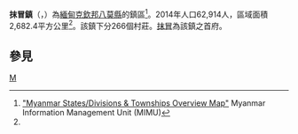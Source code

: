 {{Infobox settlement
|name =抹冒鎮
|native_name = {{lang|my|မိုးမောက်မြို့နယ်}}
|settlement_type = [[八莫縣|八莫縣]]鎮區
|image_skyline = 
|image_map = 
|mapsize = 
|map_caption = 
|pushpin_label_position = bottom
|pushpin_map = Burma
|pushpin_map_caption =抹冒鎮在緬甸的位置
|seat = [[抹冒|抹冒]]
|seat_type = 首府
|subdivision_type = 國家
|subdivision_name = {{flag|Burma}}
|subdivision_type1 = [[缅甸行政区划|省邦]]
|subdivision_name1 = [[克欽邦|克欽邦]]
|subdivision_type2 = [[縣_(緬甸)|縣]]
|subdivision_name2 = [[八莫縣|八莫縣]]
|area_total_km2 = 2,682.4
|population_footnotes =<ref name="citypopulation">[http://www.citypopulation.de/php/myanmar-admin.php MYANMAR: Administrative Division]. Citypopulation. 2015-11-22</ref>
|population = 62,914
|population_as_of = 2014
|population_density_km2 = 23.45
|coordinates_display = inline,title
|coordinates_region = MM
|latNS = N
|latd = 24
|latm = 15
|lats = 00
|longEW = E
|longd = 97
|longm = 21
|longs = 00
|elevation_ft = 
|elevation_m = 
|timezone = [[Myanmar_Standard_Time|MST]]
|utc_offset = +6:30
|website =
}}

'''抹冒鎮'''（{{lang-my|မိုးမောက်မြို့နယ်}}，{{lang-en|Momauk Township}}）為[[緬甸|緬甸]][[克欽邦|克欽邦]][[八莫縣|八莫縣]]的鎮區<ref name="MIMU001">[http://www.burmalibrary.org/docs6/MIMU001_A3_SD%20&%20Township%20Overview.pdf "Myanmar States/Divisions & Townships Overview Map"] {{webarchive|url=https://web.archive.org/web/20101203160828/http://www.burmalibrary.org/docs6/MIMU001_A3_SD%20%26%20Township%20Overview.pdf |date=2010-12-03 }} Myanmar Information Management Unit (MIMU)</ref>。2014年人口62,914人，區域面積2,682.4平方公里<ref name=citypopulation/>。該鎮下分266個村莊。[[抹冒|抹冒]]為該鎮之首府。

==參見==
{{Reflist}}

{{克钦邦行政区划|state=collapsed}}

[[Category:克欽邦鎮區|M]]

{{Burma-geo-stub}}